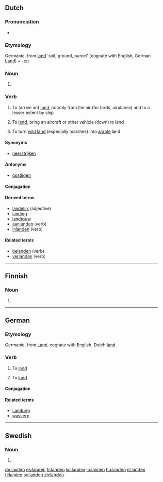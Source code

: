 {{also|Landen}}
==Dutch==

===Pronunciation===
* {{IPA|/ˈlɑn.də(n)/|lang=nl}}

===Etymology===
Germanic, from [[land]] 'soil, ground, parcel' (cognate with English, German [[Land]]) + [[-en]]

===Noun===
{{head|nl}}

# {{nl-noun-form|pl=1|land}}

===Verb===
{{nl-verb|wk-d}}

# {{intransitive}} To (arrive on) [[land]], notably from the air (for birds, airplanes) and to a lesser extent by ship
# {{transitive}} To [[land]], bring an aircraft or other vehicle (down) to land
# {{transitive}} To turn [[wild land]] (especially marshes) into [[arable]] land

====Synonyms====
* [[neerstrijken]]

====Antonyms====
* [[opstijgen]]

====Conjugation====
{{nl-conj-wk|land|dt=dd|aux=zijn}}

====Derived terms====
* [[landelijk]] (adjective)
* [[landing]]
* [[landtouw]] {{n}}
* [[aanlanden]] (verb)
* [[inlanden]] (verb)

====Related terms====
* [[belanden]] (verb)
* [[verlanden]] (verb)

----

==Finnish==

===Noun===
{{head|fi|noun form}}

# {{fi-form of|type=noun|case=genitive|pl=singular|[[lande]]}}

----

==German==

===Etymology===
Germanic, from [[Land]], cognate with English, Dutch [[land]]

===Verb===
{{head|de|verb}}

# {{intransitive|auxiliary verb: sein|lang=de}} {{aviation|lang=de}} To [[land#English|land]]
# {{transitive|auxiliary verb: haben|lang=de}} {{aviation|lang=de}} To [[land#English|land]]

====Conjugation====
{{de-conj-weak|land|gelandet|s|e}}

====Related terms====
* [[Landung]]
* [[wassern]]

----

==Swedish==

===Noun===
{{head|sv|noun form}}

# {{sv-noun-form-def-pl|land}}

[[de:landen]]
[[es:landen]]
[[fr:landen]]
[[ko:landen]]
[[io:landen]]
[[hu:landen]]
[[nl:landen]]
[[fi:landen]]
[[sv:landen]]
[[zh:landen]]